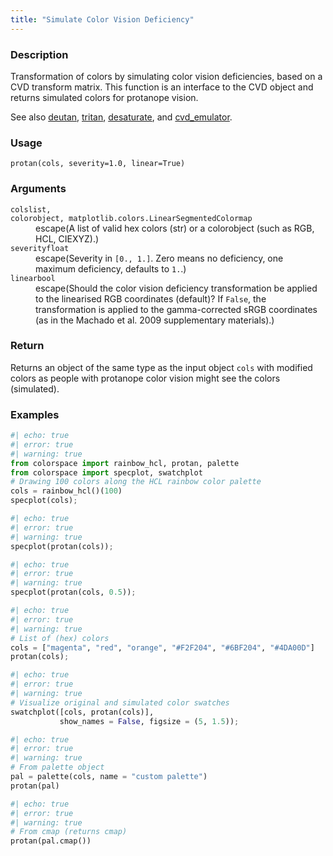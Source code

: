 ```yaml
---
title: "Simulate Color Vision Deficiency"
---
```


### Description

Transformation of colors by simulating color vision deficiencies, based on
a CVD transform matrix. This function is an interface to the CVD object and
returns simulated colors for protanope vision.

See also [deutan](colorspace.CVD.deutan.qmd), [tritan](colorspace.CVD.tritan.qmd), [desaturate](colorspace.CVD.desaturate.qmd), and
[cvd_emulator](colorspace.cvd_emulator.cvd_emulator.qmd).

### Usage

<pre><code class='language-python'>protan(cols, severity=1.0, linear=True)</code></pre>

### Arguments

<dl class="pyp-list param-list">
  <dt style = "white-space: nowrap; font-family: monospace; vertical-align: top">
   <code id="colorspace.CVD.protan:cols">cols</code><code class="argument-class">list, colorobject, matplotlib.colors.LinearSegmentedColormap</code>
  </dt>
 <dd>escape(A list of valid hex colors (str)
or a colorobject (such as RGB, HCL, CIEXYZ).)</dd>
  <dt style = "white-space: nowrap; font-family: monospace; vertical-align: top">
   <code id="colorspace.CVD.protan:severity">severity</code><code class="argument-class">float</code>
  </dt>
 <dd>escape(Severity in `[0., 1.]`. Zero means no deficiency, one
maximum deficiency, defaults to `1.`.)</dd>
  <dt style = "white-space: nowrap; font-family: monospace; vertical-align: top">
   <code id="colorspace.CVD.protan:linear">linear</code><code class="argument-class">bool</code>
  </dt>
 <dd>escape(Should the color vision deficiency transformation be applied to the
linearised RGB coordinates (default)? If `False`, the transformation is applied to the
gamma-corrected sRGB coordinates (as in the Machado et al. 2009 supplementary materials).)</dd>
</dl>

### Return

Returns an object of the same type as the input object
`cols` with modified colors as people with protanope color vision
might see the colors (simulated).

### Examples

```python
#| echo: true
#| error: true
#| warning: true
from colorspace import rainbow_hcl, protan, palette
from colorspace import specplot, swatchplot
# Drawing 100 colors along the HCL rainbow color palette
cols = rainbow_hcl()(100)
specplot(cols);
```

```python
#| echo: true
#| error: true
#| warning: true
specplot(protan(cols));
```

```python
#| echo: true
#| error: true
#| warning: true
specplot(protan(cols, 0.5));
```

```python
#| echo: true
#| error: true
#| warning: true
# List of (hex) colors
cols = ["magenta", "red", "orange", "#F2F204", "#6BF204", "#4DA00D"]
protan(cols);
```

```python
#| echo: true
#| error: true
#| warning: true
# Visualize original and simulated color swatches
swatchplot([cols, protan(cols)],
           show_names = False, figsize = (5, 1.5));
```

```python
#| echo: true
#| error: true
#| warning: true
# From palette object
pal = palette(cols, name = "custom palette")
protan(pal)
```

```python
#| echo: true
#| error: true
#| warning: true
# From cmap (returns cmap)
protan(pal.cmap())
```



